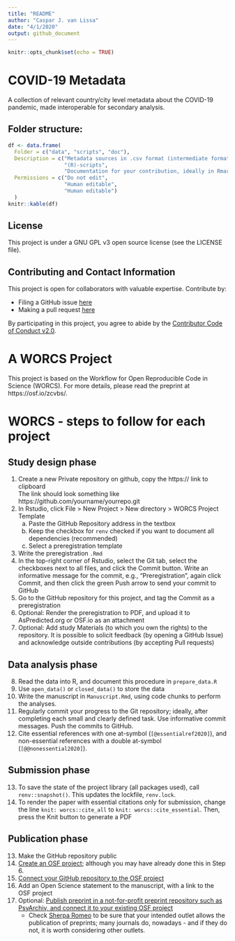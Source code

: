 ```yaml
---
title: "README"
author: "Caspar J. van Lissa"
date: "4/1/2020"
output: github_document
---
```


```r
knitr::opts_chunk$set(echo = TRUE)
```

# COVID-19 Metadata

A collection of relevant country/city level metadata about the COVID-19 pandemic, made interoperable for secondary analysis.

## Folder structure:

```r
df <- data.frame(
  Folder = c("data", "scripts", "doc"),
  Description = c("Metadata sources in .csv format (intermediate formats are acceptable until they can be made tidy).",
                  "(R)-scripts",
                  "Documentation for your contribution, ideally in Rmarkdown format. Rmarkdown can contain code chunks. Elaborate functions should be relegated to the 'scripts' folder."),
  Permissions = c("Do not edit",
                  "Human editable",
                  "Human editable")
  )
knitr::kable(df)
```

## License

This project is under a GNU GPL v3 open source license (see the LICENSE file).

## Contributing and Contact Information

This project is open for collaborators with valuable expertise. Contribute by:

* Filing a GitHub issue [here](https://github.com/cjvanlissa/COVID19_metadata/issues)
* Making a pull request [here](https://github.com/cjvanlissa/COVID19_metadata/pulls)

By participating in this project, you agree to abide by the [Contributor Code of Conduct v2.0](https://www.contributor-covenant.org/).

# A WORCS Project

This project is based on the Workflow for Open Reproducible Code in Science (WORCS). For more details, please read the preprint at https://osf.io/zcvbs/.

# WORCS - steps to follow for each project

## Study design phase

1. Create a new Private repository on github, copy the https:// link to clipboard  
  The link should look something like https://github.com/yourname/yourrepo.git
2. In Rstudio, click File > New Project > New directory > WORCS Project Template
    a. Paste the GitHub Repository address in the textbox
    b. Keep the checkbox for `renv` checked if you want to document all dependencies (recommended)
    c. Select a preregistration template
3. Write the preregistration `.Rmd`
4. In the top-right corner of Rstudio, select the Git tab, select the checkboxes next to all files, and click the Commit button. Write an informative message for the commit, e.g., "Preregistration", again click Commit, and then click the green Push arrow to send your commit to GitHub
5. Go to the GitHub repository for this project, and tag the Commit as a preregistration
6. Optional: Render the preregistration to PDF, and upload it to AsPredicted.org or OSF.io as an attachment
7. Optional: Add study Materials (to which you own the rights) to the repository. It is possible to solicit feedback (by opening a GitHub Issue) and acknowledge outside contributions (by accepting Pull requests)

## Data analysis phase

8. Read the data into R, and document this procedure in `prepare_data.R`
9. Use `open_data()` or `closed_data()` to store the data
10. Write the manuscript in `Manuscript.Rmd`, using code chunks to perform the analyses.
11. Regularly commit your progress to the Git repository; ideally, after completing each small and clearly defined task. Use informative commit messages. Push the commits to GitHub.
12. Cite essential references with one at-symbol (`[@essentialref2020]`), and non-essential references with a double at-symbol (`[@@nonessential2020]`).

## Submission phase

13. To save the state of the project library (all packages used), call `renv::snapshot()`. This updates the lockfile, `renv.lock`.
14. To render the paper with essential citations only for submission, change the line `knit: worcs::cite_all` to `knit: worcs::cite_essential`. Then, press the Knit button to generate a PDF

## Publication phase

13. Make the GitHub repository public
14. [Create an OSF project](https://help.osf.io/hc/en-us/articles/360019737594-Create-a-Project); although you may have already done this in Step 6.
15. [Connect your GitHub repository to the OSF project](https://help.osf.io/hc/en-us/articles/360019929813-Connect-GitHub-to-a-Project)
16. Add an Open Science statement to the manuscript, with a link to the OSF project
17. Optional: [Publish preprint in a not-for-profit preprint repository such as PsyArchiv, and connect it to your existing OSF project](https://help.osf.io/hc/en-us/articles/360019930533-Upload-a-Preprint)
    + Check [Sherpa Romeo](http://sherpa.ac.uk/romeo/index.php) to be sure that your intended outlet allows the publication of preprints; many journals do, nowadays - and if they do not, it is worth considering other outlets.

